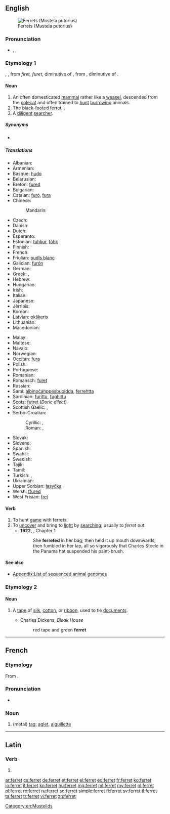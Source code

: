 ==English==
{{wikipedia}}
[[Image:Ilder.jpg|thumb|Ferrets (Mustela putorius)]]

===Pronunciation===
* {{enPR|fĕr'ət}}, {{IPA|/ˈfɛrɪt/}}, {{X-SAMPA|/"fer@t/}}
*: {{rhymes|ɛrɪt}}

===Etymology 1===
{{etyl|enm|en}} {{term|furet|lang=enm}}, {{term|ferret|lang=enm}}, from {{etyl|xno|en}} ''firet, furet'', diminutive of {{etyl|fro|en}} {{term|fuiron||weasel, ferret|lang=fro}}, from {{etyl|LL.|en}} {{term|furo||cat; robber|lang=la}}, diminutive of {{etyl|la|en}} {{term|fur||thief|lang=la}}.

====Noun====
{{en-noun}}

# An often domesticated [[mammal]] rather like a [[weasel]], descended from the [[polecat]] and often trained to [[hunt]] [[burrow]]ing animals.
# The [[black-footed ferret]], {{taxlink|Mustela nigripes|species}}.
# A [[diligent]] [[searcher]].

=====Synonyms=====
* {{sense|domesticated polecat}} {{taxlink|Mustela putorius furo|subspecies}}

=====Translations=====
{{trans-top|the mammal ''Mustela putorius furo''}}
* Albanian: {{t-|sq|qelbësi}}
* Armenian: {{t|hy|ժանտաքիս|sc=Armn}}
* Basque: [[hudo]]
* Belarusian: {{t-|be|тхор|m|tr=txor|sc=Cyrl}}
* Breton: [[fured]]
* Bulgarian: {{t+|bg|пор|m|tr=por|sc=Cyrl}}
* Catalan: [[furó]], [[fura]]
* Chinese:
*: Mandarin: {{t|cmn|雪貂|tr=xuědiāo|sc=Hani}}
* Czech: {{t-|cs|fretka|f}}
* Danish: {{t-|da|fritte|c}}
* Dutch: {{t+|nl|fret|m}}
* Esperanto: {{t+|eo|furo}}
* Estonian: [[tuhkur]], [[tőhk]]
* Finnish: {{t+|fi|fretti}}
* French: {{t+|fr|furet|m}}
* Friulian: [[pudîs blanc]]
* Galician: [[furón]]
* German: {{t+|de|Frettchen|n}}
* Greek: {{t+|el|κουνάβι|n|tr=kounávi}}, {{t+|el|νυφίτσα|f|tr=nyfítsa|sc=Grek}}
* Hebrew: {{t-|he|חמוס|m|tr=khamós|alt=חָמוֹס|sc=Hebr}}
* Hungarian: {{t+|hu|vadászgörény}}
* Irish: {{t-|ga|firéad|m}}
* Italian: {{t+|it|furetto|m}}
* Japanese: {{t-|ja|フェレット|tr=feretto|sc=Jpan}}
* Jèrriais: {{tø|roa-jer|futhet|m}}
* Korean: {{t-|ko|페레트|tr=pereteu|sc=Kore}}
* Latvian: [[okšķeris]]
* Lithuanian: {{t+|lt|šeškas|m}}
* Macedonian: {{t-|mk|ласица|f|tr=lásica}} <!-- weasel ?-->
{{trans-mid}}
* Malay: {{t|ms|feret}}
* Maltese: {{t-|mt|nemes}}
* Navajo: {{tø|nv|dlǫ́ʼii}}
* Norwegian: {{t-|no|frett}}
* Occitan: [[fura]]
* Polish: {{t+|pl|fretka|f}}
* Portuguese: {{t+|pt|furão|m}}
* Romanian: {{t-|ro|nevăstuică|f}}
* Romansch: [[furet]]
* Russian: {{t+|ru|хорёк|m|tr=xorjók|sc=Cyrl}}
* Sami: [[albinočáhppesbuoidda]], [[ferrehtta]]
* Sardinian: [[furittu]], [[fughittu]]
* Scots: [[futret]] (''Doric dilect'')
* Scottish Gaelic: {{t-|gd|neas|f}}, {{t-|gd|fearaid|f}}
* Serbo-Croatian:
*: Cyrillic: {{t-|sh|твор|m}}, {{t-|sh|вретна|f}}
*: Roman: {{t-|sh|tvor|m}}, {{t-|sh|vretna|f}}
* Slovak: {{t-|sk|fretka|f}}
* Slovene: {{t+|sl|dihur|m}}
* Spanish: {{t+|es|hurón|m}}
* Swahili: {{t-|sw|fereti}}
* Swedish: {{t-|sv|tamiller}}
* Tajik: {{t-|tg|хаз|tr=xaz|sc=Cyrl}}
* Tamil: {{t-|ta|மரநாய் வகை|tr=ma.ra.nai |sc=Taml}}
* Turkish: {{t+|tr|yaban}}, {{t-|tr|dağ gelinciği}}
* Ukrainian: {{t-|uk|тхiр|m|tr=txir|sc=Cyrl}}
* Upper Sorbian: [[łasyčka]]
* Welsh: [[ffured]]
* West Frisian: [[fret]]
{{trans-bottom}}

====Verb====
{{en-verb}}

# To hunt [[game]] with ferrets.
# To [[uncover]] and bring to [[light]] by [[searching]]; usually to ''ferret out''.
#* '''1922''', {{w|Virginia Woolf}}, ''{{w|Jacob's Room}}'' Chapter 1
#*: She '''ferreted''' in her bag; then held it up mouth downwards; then fumbled in her lap, all so vigorously that Charles Steele in the Panama hat suspended his paint-brush.

====See also====
* [[Appendix:List of sequenced animal genomes]]

===Etymology 2===
{{etyl|it|en}} {{term|fioretto|lang=it}}

====Noun====
{{en-noun|?}}

# {{context|dated|lang=en}} A [[tape]] of [[silk]], [[cotton]], or [[ribbon]], used to tie [[document]]s.
#* Charles Dickens, ''Bleak House''
#*: red tape and green '''ferret'''


[[Category:en:Mustelids]]

----

==French==
===Etymology===
From {{suffix|fer|et|lang=fr}}.

===Pronunciation===
*{{IPA|/fɛ.ʁɛ/|lang=fr}}

===Noun===
{{fr-noun|m}}

# (metal) [[tag]]; [[aglet]], [[aiguillette]]

----

==Latin==

===Verb===
{{la-verb-form|ferret}}

# {{conjugation of|fero|ferō|3|s|imperf|act|sub|lang=la}}

[[ar:ferret]]
[[cs:ferret]]
[[de:ferret]]
[[et:ferret]]
[[el:ferret]]
[[eo:ferret]]
[[fr:ferret]]
[[ko:ferret]]
[[io:ferret]]
[[it:ferret]]
[[kn:ferret]]
[[hu:ferret]]
[[mg:ferret]]
[[ml:ferret]]
[[my:ferret]]
[[nl:ferret]]
[[pl:ferret]]
[[ro:ferret]]
[[ru:ferret]]
[[sq:ferret]]
[[simple:ferret]]
[[fi:ferret]]
[[sv:ferret]]
[[tl:ferret]]
[[ta:ferret]]
[[tr:ferret]]
[[vi:ferret]]
[[zh:ferret]]